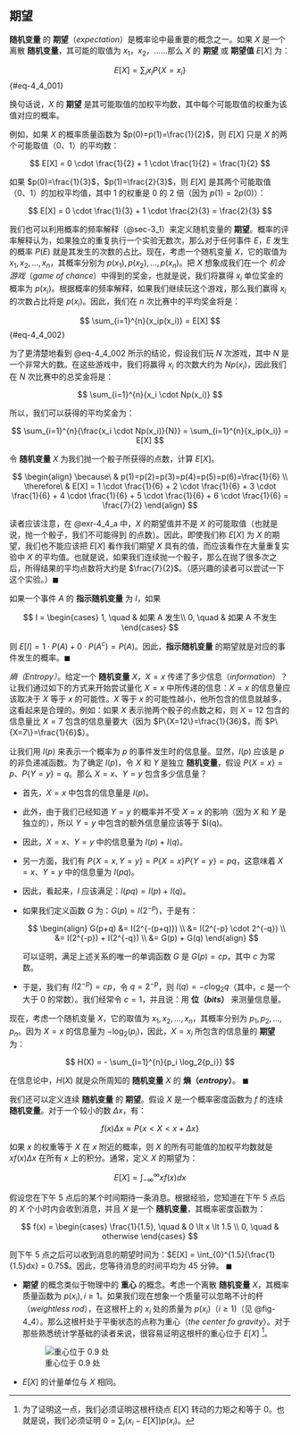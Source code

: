 ## 期望
**随机变量** 的 **期望**（*expectation*）是概率论中最重要的概念之一。如果 $X$ 是一个离散 **随机变量**，其可能的取值为 $x_1$，$x_2$，……那么 $X$ 的 **期望** 或 **期望值** $E[X]$ 为：

$$
E[X] = \sum_{i}{x_iP\{X = x_i\}}
$$ {#eq-4_4_001}

换句话说，$X$ 的 **期望** 是其可能取值的加权平均数，其中每个可能取值的权重为该值对应的概率。

例如，如果 $X$ 的概率质量函数为 $p(0)=p(1)=\frac{1}{2}$，则 $E[X]$ 只是 $X$ 的两个可能取值（0、1）的平均数：

$$
E[X] = 0 \cdot \frac{1}{2} + 1 \cdot \frac{1}{2} = \frac{1}{2}
$$

如果 $p(0)=\frac{1}{3}$，$p(1)=\frac{2}{3}$，则 $E[X]$ 是其两个可能取值（0、1）的加权平均值，其中 1 的权重是 0 的 2 倍（因为 $p(1)=2p(0)$）：

$$
E[X] = 0 \cdot \frac{1}{3} + 1 \cdot \frac{2}{3} = \frac{2}{3}
$$

我们也可以利用概率的频率解释（@sec-3_1）来定义随机变量的 **期望**。概率的评率解释认为，如果独立的重复执行一个实验无数次，那么对于任何事件 $E$，$E$ 发生的概率 $P(E)$ 就是其发生的次数的占比。现在，考虑一个随机变量 $X$，它的取值为 $x_1,x_2,...,x_n$，其概率分别为 $p(x_1),p(x_2),...,p(x_n)$。把 $X$ 想象成我们在一个 *机会游戏*（*game of chance*）中得到的奖金，也就是说，我们将赢得 $x_i$ 单位奖金的概率为 $p(x_i)$。根据概率的频率解释，如果我们继续玩这个游戏，那么我们赢得 $x_i$ 的次数占比将是 $p(x_i)$。因此，我们在 $n$ 次比赛中的平均奖金将是：

$$
\sum_{i=1}^{n}{x_ip(x_i)} = E[X]
$$ {#eq-4_4_002}

为了更清楚地看到 @eq-4_4_002 所示的结论，假设我们玩 $N$ 次游戏，其中 $N$ 是一个非常大的数。在这些游戏中，我们将赢得 $x_i$ 的次数大约为 $Np(x_i)$，因此我们在 $N$ 次比赛中的总奖金将是：

$$
\sum_{i=1}^{n}{x_i \cdot Np(x_i)}
$$

所以，我们可以获得的平均奖金为：

$$
\sum_{i=1}^{n}{\frac{x_i \cdot Np(x_i)}{N}} = \sum_{i=1}^{n}{x_ip(x_i)} = E[X]
$$

::: {#exr-4_4_a}
令 **随机变量** $X$ 为我们抛一个骰子所获得的点数，计算 $E[X]$。
:::

::: {#sol-4_4_a}
$$
\begin{align}
\because\ & p(1)=p(2)=p(3)=p(4)=p(5)=p(6)=\frac{1}{6} \\
\therefore\ & E[X] = 1 \cdot \frac{1}{6} + 2 \cdot \frac{1}{6} + 3 \cdot \frac{1}{6} + 4 \cdot \frac{1}{6} + 5 \cdot \frac{1}{6} + 6 \cdot \frac{1}{6} = \frac{7}{2}
\end{align}
$$

读者应该注意，在 @exr-4_4_a 中，$X$ 的期望值并不是 $X$ 的可能取值（也就是说，抛一个骰子，我们不可能得到 \frac{7}{2} 的点数）。因此，即使我们称 $E[X]$ 为 $X$ 的期望，我们也不能应该把 $E[X]$ 看作我们期望 $X$ 具有的值，而应该看作在大量重复实验中 $X$ 的平均值。也就是说，如果我们连续抛一个骰子，那么在抛了很多次之后，所得结果的平均点数将大约是 $\frac{7}{2}$。（感兴趣的读者可以尝试一下这个实验。）$\blacksquare$
:::

::: {#exm-4_4_b}
如果一个事件 $A$ 的 **指示随机变量** 为 $I$，如果

$$
I = \begin{cases}
1, \quad & 如果 A 发生\\
0, \quad & 如果 A 不发生
\end{cases}
$$

则 $E[I] = 1 \cdot P(A) + 0 \cdot P(A^c) = P(A)$。因此，**指示随机变量** 的期望就是对应的事件发生的概率。$\blacksquare$
:::

::: {#exm-4_4-c}
*熵（Entropy）*。给定一个 **随机变量** $X$，$X=x$ 传递了多少信息（*information*）？让我们通过如下的方式来开始尝试量化 $X=x$ 中所传递的信息：$X=x$ 的信息量应该取决于 $X$ 等于 $x$ 的可能性。$X$ 等于 $x$ 的可能性越小，他所包含的信息就越多，这看起来是合理的。例如：如果 $X$ 表示抛两个骰子的点数之和，则 $X = 12$ 包含的信息量比 $X = 7$ 包含的信息量要大（因为 $P\{X=12\}=\frac{1}{36}$，而 $P\{X=7\}=\frac{1}{6}$）。

让我们用 $I(p)$ 来表示一个概率为 $p$ 的事件发生时的信息量。显然，$I(p)$ 应该是 $p$ 的非负递减函数。为了确定 $I(p)$，令 $X$ 和 $Y$ 是独立 **随机变量**，假设 $P\{X=x\}=p$、$P\{Y=y\}=q$。那么 $X=x$、$Y=y$ 包含多少信息量？

* 首先，$X=x$ 中包含的信息量是 $I(p)$。
* 此外，由于我们已经知道 $Y=y$ 的概率并不受 $X=x$ 的影响（因为 $X$ 和 $Y$ 是独立的），所以 $Y=y$ 中包含的额外信息量应该等于 $I(q)。
* 因此，$X=x$、$Y=y$ 中的信息量为 $I(p)+I(q)$。
* 另一方面，我们有 $P\{X=x, Y=y\}=P\{X=x\}P\{Y=y\}=pq$，这意味着 $X=x$、$Y=y$ 中的信息量为 $I(pq)$。
* 因此，看起来，$I$ 应该满足：$I(pq) = I(p) + I(q)$。
* 如果我们定义函数 $G$ 为：$G(p)=I(2^{-p})$，于是有：
  
  $$
  \begin{align}
  G(p+q) &= I(2^{-(p+q)}) \\
  &= I(2^{-p} \cdot 2^{-q}) \\
  &= I(2^{-p}) + I(2^{-q}) \\
  &= G(p) + G(q)
  \end{align}
  $$

  可以证明，满足上述关系的唯一的单调函数 $G$ 是 $G(p) = cp$，其中 $c$ 为常数。
* 于是，我们有 $I(2^{-p}) = cp$，令 $q=2^{-p}$，则 $I(q) = -c \log_2{q}$（其中，$c$ 是一个大于 0 的常数）。我们经常令 $c=1$，并且说：用 **位（*bits*）** 来测量信息量。

现在，考虑一个随机变量 $X$，它的取值为 $x_1,x_2,...,x_n$，其概率分别为 $p_1,p_2,...,p_n$。因为 $X=x$ 的信息量为 $-\log_2(p_i)$，因此，$X=x_i$ 所包含的信息量的 **期望** 为：

$$
H(X) = - \sum_{i=1}^{n}{p_i \log_2{p_i}}
$$

在信息论中，$H(X)$ 就是众所周知的 **随机变量** $X$ 的 **熵（*entropy*）**。 $\blacksquare$
:::

我们还可以定义连续 **随机变量** 的 **期望**。假设 $X$ 是一个概率密度函数为 $f$ 的连续 **随机变量**。对于一个较小的数 $\Delta x$，有：

$$
f(x) \Delta x \approx P\{x \lt X \lt x + \Delta x\}
$$

如果 $x$ 的权重等于 $X$ 在 $x$ 附近的概率，则 $X$ 的所有可能值的加权平均数就是 $xf(x) \Delta x$ 在所有 $x$ 上的积分。通常，定义 $X$ 的期望为：

$$
E[X] = \int_{-\infty}^{\infty}{xf(x)dx}
$$

::: {#exm-4_4_d}
假设您在下午 5 点后的某个时间期待一条消息。根据经验，您知道在下午 5 点后的 $X$ 个小时内会收到消息，并且 $X$ 是一个 **随机变量**，其概率密度函数为：

$$
f(x) = \begin{cases}
\frac{1}{1.5}, \quad & 0 \lt x \lt 1.5 \\
0, \quad & otherwise
\end{cases}
$$

则下午 5 点之后可以收到消息的期望时间为：$E[X] = \int_{0}^{1.5}{\frac{1}{1.5}dx} = 0.75$。因此，您等待消息的时间平均为 45 分钟。  $\blacksquare$
:::

::: {.callout-tip title="备注"}
* **期望** 的概念类似于物理中的 **重心** 的概念。考虑一个离散 **随机变量** $X$，其概率质量函数为 $p(x_i), i \ge 1$。如果我们现在想象一个质量可以忽略不计的杆（*weightless rod*），在这根杆上的 $x_i$ 处的质量为 $p(x_i)$（$i \ge 1$)（见 @fig-4_4）。那么这根杆处于平衡状态的点称为重心（*the center fo gravity*）。对于那些熟悉统计学基础的读者来说，很容易证明这根杆的重心位于 $E[X]$ [^2]。
  
  ![重心位于 0.9 处](../images/chapter_4/f_4_4.png){#fig-4_4}
* $E[X]$ 的计量单位与 $X$ 相同。
:::

[^2]: 为了证明这一点，我们必须证明这根杆绕点 $E[X]$ 转动的力矩之和等于 0。也就是说，我们必须证明 $0=\sum_{i}{(x_i−E[X])p(x_i)}$。